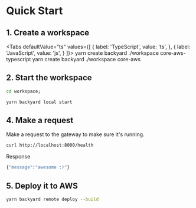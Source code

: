 
# Quick Start


## 1. Create a workspace

<Tabs
  defaultValue="ts"
  values={[
    { label: 'TypeScript', value: 'ts', },
    { label: 'JavaScript', value: 'js', }
  ]}>
<TabItem value="ts">
<CodeBlock className="bash">
yarn create backyard ./workspace core-aws-typescript
</CodeBlock>
</TabItem>
<TabItem value="js">
<CodeBlock className="bash">
yarn create backyard ./workspace core-aws
</CodeBlock>
</TabItem>
</Tabs>


## 2. Start the workspace
```bash
cd workspace;
```
```bash
yarn backyard local start
```

## 4. Make a request
Make a request to the gateway to make sure it's running.

```bash
curl http://localhost:8000/health
```

Response
```bash
{"message":"awesome :)"}
```

## 5. Deploy it to AWS
```bash
yarn backyard remote deploy --build
```
